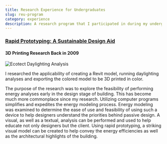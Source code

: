 ```yaml
---
title: Research Experience for Undergraduates
slug: reu-program
category: experience
description: A research program that I participated in during my undergrad.
---
```


### [Rapid Prototyping: A Sustainable Design Aid](https://www.nsf.gov/awardsearch/showAward?AWD_ID=0648845)

#### 3D Printing Research Back in 2009

![Ecotect Daylighting Analysis](/images/engagements/ecotect-example.png)

I researched the applicability of creating a Revit model, running
daylighting analyses and exporting the colored model to be 3D printed in
color.

The purpose of the research was to explore the feasibility of performing
energy analyses early in the design stage of building. This has become
much more commonplace since my research. Utilizing computer programs
simplifies and expedites the energy modeling process. Energy modeling
was examined to determine the ease of use and feasibility of using such
a device to help designers understand the priorities behind passive
design. A visual, as well as a textual, analysis can be performed and
used to help educate not only designers but the client. Using rapid
prototyping, a striking visual model can be created to help convey the
energy efficiencies as well as the architectural highlights of the
building.
